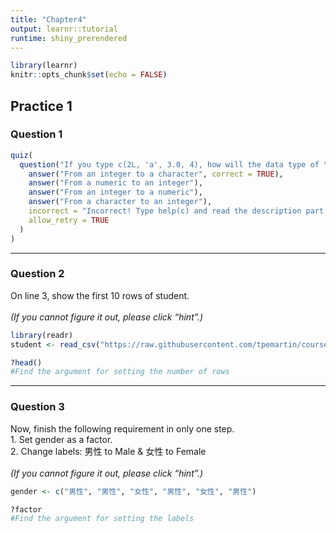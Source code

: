 ```yaml
---
title: "Chapter4"
output: learnr::tutorial
runtime: shiny_prerendered
---
```


```r
library(learnr)
knitr::opts_chunk$set(echo = FALSE)
```


## Practice 1

### Question 1 

```r
quiz(
  question("If you type c(2L, 'a', 3.0, 4), how will the data type of \"2L\" be changed?",
    answer("From an integer to a character", correct = TRUE),
    answer("From a numeric to an integer"),
    answer("From an integer to a numeric"),
    answer("From a character to an integer"),
    incorrect = "Incorrect! Type help(c) and read the description part carefully.",
    allow_retry = TRUE
  )
)
```

---

### Question 2

On line 3, show the first 10 rows of student. 
\
\
*(If you cannot figure it out, please click "hint".)*
```r
library(readr)
student <- read_csv("https://raw.githubusercontent.com/tpemartin/course-107-1-programming-for-data-science/master/data/student.csv")

```
```r
?head()
#Find the argument for setting the number of rows
```

---

### Question 3

Now, finish the following requirement in only one step. \
1. Set gender as a factor. \
2. Change labels: 男性 to Male & 女性 to Female
\
\
*(If you cannot figure it out, please click "hint".)*
```r
gender <- c("男性", "男性", "女性", "男性", "女性", "男性")
```

```r
?factor
#Find the argument for setting the labels
```